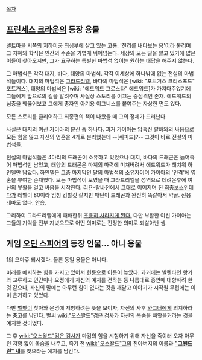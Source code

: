 [[목차]]
== [[프린세스 크라운]]의 등장 용물 ==
넬트마을 서쪽의 지하미궁 최심부에 살고 있는 고룡. '천리를 내다보는 용'이라 불리며 그 지혜와 학식은 인간의 수준을 가볍게 뛰어넘는다. 세상의 모든 일을 알고 있기에 많은 이들이 찾아오지만, 그가 요구하는 특별한 마법석 없이는 원하는 대답을 해주지 않는다.

그 마법석은 각각 대지, 바다, 태양의 마법석. 각각 이세상에 하나밖에 없는 전설의 마법석들이다. 대지의 마법석은 [[그라드리엘]], 바다의 마법석은 [wiki: "포트거스 크리스포드" 포트거스], 태양의 마법석은 [wiki: "에드워드 그로스타" 에드워드]가 가져다주었기에 그들에게 앞으로의 길을 알려주며 사실상 스토리를 이끄는 중심격인 존재. 에드워드의 심중을 꿰뚫어보고 그에게 종자인 아기용 이그니스를 붙여주는 자상한 면도 있다.

모든 스토리를 클리어하고 최종편의 책이 나왔을 때 그의 정체가 드러난다. 

사실은 대지의 여신 가이아의 분신 중 하나다. 과거 가이아는 암흑신 랄바와의 싸움으로 모든 힘을 잃고 자신의 영혼을 4개로 분리했는데 --[쉬피드]?-- 그것이 바로 전설의 마법석들. 

전설의 마법석들은 4마리의 드래곤이 소유하고 있었으나 대지, 바다의 드래곤은 늙어죽어 마법석만 남었고, 태양의 드래곤은 마계의 마력에 미쳐버려서 에드워드가 해치워 하인델만 남았다. 하인델은 그중 마지막인 달의 마법석의 소유자이며 가이아의 '인격'에 영혼을 부여한 존재였다.
{{{#!html
<script type="text/javascript" src="http://ext.nicovideo.jp/thumb_watch/sm2410315"></script><noscript><a href="http://www.nicovideo.jp/watch/sm2410315">【ニコニコ動画】SS プリンセスクラウン 最後の物語</a></noscript>
}}}
모든 마법석이 모였을 때 그라드리엘을 성역으로 데려온후에 여신의 부활을 걸고 싸움을 시작한다. 리욘-랄바전에서 그대로 이어지며 [[진 최종보스]]인데다가 레벨이 80이라 엄청 강할것 같지만 패턴이 드래곤과 완전히 똑같아서 약골. 전용 테마도 없다. [[안습]].

그리하여 그라드리엘에게 패배한뒤 [http://bbs1.ruliweb.daum.net/gaia/do/ruliweb/detail/psp/read?articleId=4626605&bbsId=G001&itemId=1762&pageIndex=1 조용히 사라지게 된다.] 다만 부활한 여신 가이아는 그들의 기억을 전부 지녔으므로 어떤 의미로는 진정한 의미로 되살아난 셈.

== 게임 [[오딘 스피어]]의 등장 인물... 아니 용물 ==
1의 오마쥬 되시겠다. 물론 동일 용물은 아니다.

미래를 예지하는 힘을 가지고 있어서 현룡으로 이름이 높았다. 과거에는 발렌타인 왕가와 교류하고 인간이나 요정에게 자신의 예지를 전하는 등 나름대로 종언에 대항하려 한 것 같으나, 자신의 말에는 아무런 힘이 없다는 것을 깨닫고 이야기가 시작될 무렵에는 이미 은거하고 있었다.

다만 [[벨벳]]이 찾아와 운명에 저항하려는 뜻을 보이자, 자신의 사후 [[와그너]]에게 의지하라는 충고를 남긴다. 벌써 [[wiki:"오스왈드"검은 검사]]가 자신의 목숨을 빼앗을거라는 것을 예지한 것이었다.

그 후 [[wiki:"오스왈드"검은 검사]]가 마검의 힘을 시험하기 위해 자신을 죽이러 오자 아무런 저항 없이 목숨을 내주고, 죽기 전 [[wiki:"오스왈드"그]]의 친아버지의 이름과 '''[["그웬드린" 새]]'''를 찾으라는 예지를 남긴다.
